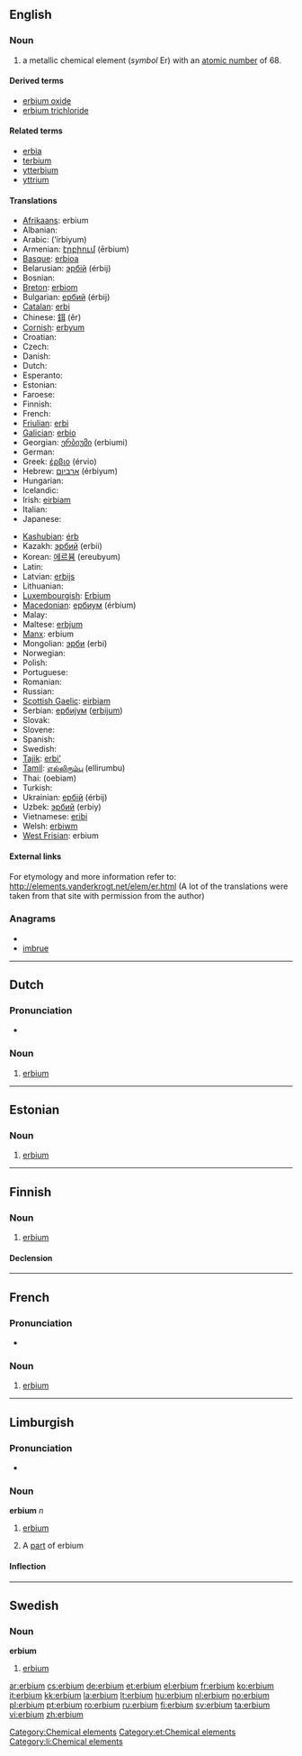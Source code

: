 {{also|Erbium}}
==English==
{{elements|Er|holmium|Ho|thulium|Tm}}

===Noun===
{{en-noun|-}}
{{wikipedia}}

# a metallic chemical element (''symbol'' Er) with an [[atomic number]] of 68.

====Derived terms====
* [[erbium oxide]]
* [[erbium trichloride]]

====Related terms====
* [[erbia]]
* [[terbium]]
* [[ytterbium]]
* [[yttrium]]

====Translations====
{{trans-top|chemical element}}
* [[Afrikaans]]: erbium
* Albanian: {{t-|sq|erbium|xs=Albanian}}
* Arabic: {{Arab|[[إربيوم]]}} (’írbiyum) {{m}}
* Armenian: [[էրբիում]] (ērbium)
* [[Basque]]: [[erbioa]]
* Belarusian: [[эрбiй]] (érbij) {{m}}
* Bosnian: {{t-|bs|erbij}}
* [[Breton]]: [[erbiom]]
* Bulgarian: [[ербий]] (érbij) {{m}}
* [[Catalan]]: [[erbi]]
* Chinese: [[鉺]] (ěr)
* [[Cornish]]: [[erbyum]]
* Croatian: {{t-|hr|erbij}}
* Czech: {{t+|cs|erbium}}
* Danish: {{t-|da|erbium}}
* Dutch: {{t+|nl|erbium|n}}
* Esperanto: {{t-|eo|erbio|xs=Esperanto}}
* Estonian: {{t+|et|erbium}}
* Faroese: {{t-|fo|erbium|xs=Faroese}}
* Finnish: {{t+|fi|erbium}}
* French: {{t+|fr|erbium|m}}
* [[Friulian]]: [[erbi]]
* [[Galician]]: [[erbio]]
* Georgian: [[ერბიუმი]] (erbiumi)
* German: {{t+|de|Erbium|n}}
* Greek: [[έρβιο]] (érvio) {{n}}
* Hebrew: [[ארביום]] (érbiyum)
* Hungarian: {{t+|hu|erbium}}
* Icelandic: {{t+|is|erbín}}
* Irish: [[eirbiam]]
* Italian: {{t+|it|erbio|m}}
* Japanese: {{t+|ja|エルビウム|tr=erubiumu}}
{{trans-mid}}
* [[Kashubian]]: [[érb]]
* Kazakh: [[эрбий]] (erbii)
* Korean: [[에르븀]] (ereubyum)
* Latin: {{t+|la|erbium}}
* Latvian: [[erbijs]]
* Lithuanian: {{t+|lt|erbis|xs=Lithuanian}}
* [[Luxembourgish]]: [[Erbium]]
* [[Macedonian]]: [[ербиум]] (érbium) {{m}}
* Malay: {{t-|ms|erbium|xs=Malay}}
* Maltese: [[erbjum]]
* [[Manx]]: erbium
* Mongolian: [[эрби]] (erbi)
* Norwegian: {{t+|no|erbium}}
* Polish: {{t+|pl|erb|m}}
* Portuguese: {{t+|pt|érbio|m}}
* Romanian: {{t+|ro|erbiu|n}}
* Russian: {{t+|ru|эрбий|m|tr=érbij}}
* [[Scottish Gaelic]]: [[eirbiam]]
* Serbian: [[ербиjум]] ([[erbijum]]) {{m}}
* Slovak: {{t-|sk|erbium}}
* Slovene: {{t+|sl|erbij}}
* Spanish: {{t+|es|erbio|m}}
* Swedish: {{t+|sv|erbium}}
* [[Tajik]]: [[erbi']]
* [[Tamil]]: [[எல்லிரும்பு]] (ellirumbu)
* Thai: {{Thai|[[เออร์เบียม]]}} (oebiam)
* Turkish: {{t+|tr|erbiyum}}
* Ukrainian: [[ербiй]] (érbij) {{m}}
* Uzbek: [[эрбий]] (erbiy)
* Vietnamese: [[eribi]]
* Welsh: [[erbiwm]]
* [[West Frisian]]: erbium
{{trans-bottom}}

====External links====
For etymology and more information refer to:
http://elements.vanderkrogt.net/elem/er.html
(A lot of the translations were taken from that site with permission from the author)

===Anagrams===
* {{alphagram|beimru}}
* [[imbrue#English|imbrue]]


[[Category:Chemical elements]]

----

==Dutch==
{{wikipedia|lang=nl}}

===Pronunciation===
* {{audio|Nl-erbium.ogg|Audio}}

===Noun===
{{infl|nl|noun|g=n}}

# {{chemical element|lang=nl}} [[erbium#English|erbium]]

----

==Estonian==

===Noun===
{{infl|et|noun}}

# [[#English|erbium]]

[[Category:et:Chemical elements]]

----

==Finnish==
{{wikipedia|lang=fi}}

===Noun===
{{infl|fi|noun}}

# {{element|lang=fi}} [[#English|erbium]]

====Declension====
{{fi-decl-risti|erbium}}

----
==French==
{{wikipedia|lang=fr}}

===Pronunciation===
* {{IPA|lang=fr|/ɛʁ.bjɔm/ }}

===Noun===
{{fr-noun-unc|m}}

# {{chemical element|lang=fr}} [[#English|erbium]]

----

==Limburgish==

===Pronunciation===
* {{IPA|[ˈæ˨ʁbjɔ˧m]|lang=li}}

===Noun===
'''erbium''' ''n''

# {{uncountable|lang=li}} [[erbium#English|erbium]]
# A [[part]] of erbium

====Inflection====
{{li-noun-um|erbi}}

[[Category:li:Chemical elements]]

----

==Swedish==

===Noun===
{{sv-noun-unc-irreg-n|2=erbiet}}
'''erbium'''

# {{element|lang=sv}} [[#English|erbium]]

[[ar:erbium]]
[[cs:erbium]]
[[de:erbium]]
[[et:erbium]]
[[el:erbium]]
[[fr:erbium]]
[[ko:erbium]]
[[it:erbium]]
[[kk:erbium]]
[[la:erbium]]
[[lt:erbium]]
[[hu:erbium]]
[[nl:erbium]]
[[no:erbium]]
[[pl:erbium]]
[[pt:erbium]]
[[ro:erbium]]
[[ru:erbium]]
[[fi:erbium]]
[[sv:erbium]]
[[ta:erbium]]
[[vi:erbium]]
[[zh:erbium]]